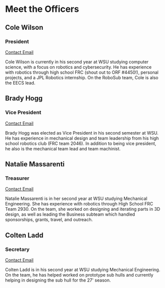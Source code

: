 
# Meet the Officers

<OfficersWrapper>

<OfficerBio imageSrc="/officer-images/cole.jpg">

## Cole Wilson

### President

[Contact Email](mailto:cole.b.wilson@wsu.edu)

Cole Wilson is currently in his second year at WSU studying computer science, with a focus on robotics and cybersecurity. He has experience with robotics through high school FRC (shout out to ORF #4450!), personal projects, and a JPL Robotics internship. On the RoboSub team, Cole is also the EECS lead.

</OfficerBio>

<OfficerBio imageSrc="/officer-images/brady.jpg">

## Brady Hogg

### Vice President

[Contact Email](mailto:brady.hogg@wsu.edu)

Brady Hogg was elected as Vice President in his second semester at WSU. He has experience in mechanical design and team leadership from his high school robotics club (FRC team 2046). In addition to being vice president, he also is the mechanical team lead and team machinist.

</OfficerBio>

<OfficerBio imageSrc="/officer-images/natalie.png">

## Natalie Massarenti

### Treasurer

[Contact Email](mailto:natalie.massarenti@wsu.edu)

Natalie Massarenti is in her second year at WSU studying Mechanical Engineering. She has experience with robotics through High School FRC Team 2930. On the team, she worked on designing and iterating parts in 3D design, as well as leading the Business subteam which handled sponsorships, grants, travel, and outreach.

</OfficerBio>

<OfficerBio imageSrc="/officer-images/colten.jpg">

## Colten Ladd

### Secretary

[Contact Email](mailto:colten.ladd@wsu.edu)

Colten Ladd is in his second year at WSU studying Mechanical Engineering. On the team, he has helped worked on prototype sub hulls and currently helping in designing the sub hull for the 27' season.

</OfficerBio>

</OfficersWrapper>

